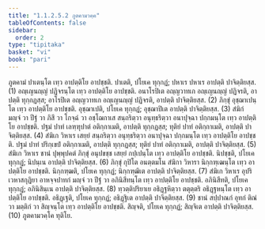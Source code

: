 ```yaml
---
title: "1.1.2.5.2 ภูตคามวคฺค"
tableOfContents: false
sidebar:
  order: 2
type: "tipitaka"
basket: "vi"
book: "pari"
---
```



<DynamicBreadcrumb />

<Division number="166" book="pari">

<Paragraph number="396" book="pari">
ภูตคามํ ปาเตนฺโต เทฺว อาปตฺติโย อาปชฺชติ. ปาเตติ, ปโยเค ทุกฺกฏํ; ปหาเร ปหาเร อาปตฺติ ปาจิตฺติยสฺส. (1)
</Paragraph>

<Paragraph number="397" book="pari">
อญฺเญนญฺญํ ปฏิจรนฺโต เทฺว อาปตฺติโย อาปชฺชติ. อนาโรปิเต อญฺญวาทเก อญฺเญนญฺญํ ปฏิจรติ, อาปตฺติ ทุกฺกฏสฺส; อาโรปิเต อญฺญวาทเก อญฺเญนญฺญํ ปฏิจรติ, อาปตฺติ ปาจิตฺติยสฺส. (2)
</Paragraph>

<Paragraph number="398" book="pari">
ภิกฺขุํ อุชฺฌาเปนฺโต เทฺว อาปตฺติโย อาปชฺชติ. อุชฺฌาเปติ, ปโยเค ทุกฺกฏํ; อุชฺฌาปิเต อาปตฺติ ปาจิตฺติยสฺส. (3)
</Paragraph>

<Paragraph number="399" book="pari">
สํฆิกํ มญฺจํ วา ปีฐํ วา ภิสึ วา โกจฺฉํ วา อชฺโฌกาเส สนฺถริตฺวา อนุทฺธริตฺวา อนาปุจฺฉา ปกฺกมนฺโต เทฺว อาปตฺติโย อาปชฺชติ. ปฐมํ ปาทํ เลฑฺฑุปาตํ อติกฺกาเมติ, อาปตฺติ ทุกฺกฏสฺส; ทุติยํ ปาทํ อติกฺกาเมติ, อาปตฺติ ปาจิตฺติยสฺส. (4)
</Paragraph>

<Paragraph number="400" book="pari">
สํฆิเก วิหาเร เสยฺยํ สนฺถริตฺวา อนุทฺธริตฺวา อนาปุจฺฉา ปกฺกมนฺโต เทฺว อาปตฺติโย อาปชฺชติ. ปฐมํ ปาทํ ปริกฺเขปํ อติกฺกาเมติ, อาปตฺติ ทุกฺกฏสฺส; ทุติยํ ปาทํ อติกฺกาเมติ, อาปตฺติ ปาจิตฺติยสฺส. (5)
</Paragraph>

<Paragraph number="401" book="pari">
สํฆิเก วิหาเร ชานํ ปุพฺพุปคตํ ภิกฺขุํ อนุปขชฺช เสยฺยํ กปฺเปนฺโต เทฺว อาปตฺติโย อาปชฺชติ. นิปชฺชติ, ปโยเค ทุกฺกฏํ; นิปนฺเน อาปตฺติ ปาจิตฺติยสฺส. (6)
</Paragraph>

<Paragraph number="402" book="pari">
ภิกฺขุํ กุปิโต อนตฺตมโน สํฆิกา วิหารา นิกฺกฑฺเฒนฺโต เทฺว อาปตฺติโย อาปชฺชติ. นิกฺกฑฺฒติ, ปโยเค ทุกฺกฏํ; นิกฺกฑฺฒิเต อาปตฺติ ปาจิตฺติยสฺส. (7)
</Paragraph>

<Paragraph number="403" book="pari">
สํฆิเก วิหาเร อุปริเวหาสกุฏิยา อาหจฺจปาทกํ มญฺจํ วา ปีฐํ วา อภินิสีทนฺโต เทฺว อาปตฺติโย อาปชฺชติ. อภินิสีทติ, ปโยเค ทุกฺกฏํ; อภินิสินฺเน อาปตฺติ ปาจิตฺติยสฺส. (8)
</Paragraph>

<Paragraph number="404" book="pari">
ทฺวตฺติปริยาเย อธิฏฺฐหิตฺวา ตตุตฺตริ อธิฏฺฐหนฺโต เทฺว อาปตฺติโย อาปชฺชติ. อธิฏฺเฐติ, ปโยเค ทุกฺกฏํ; อธิฏฺฐิเต อาปตฺติ ปาจิตฺติยสฺส. (9)
</Paragraph>

<Paragraph number="405" book="pari">
ชานํ สปฺปาณกํ อุทกํ ติณํ วา มตฺติกํ วา สิญฺจนฺโต เทฺว อาปตฺติโย อาปชฺชติ. สิญฺจติ, ปโยเค ทุกฺกฏํ; สิญฺจิเต อาปตฺติ ปาจิตฺติยสฺส. (10)

</Paragraph>
</Division>

<Paragraph number="406" type="center" book="pari">
ภูตคามวคฺโค ทุติโย.
</Paragraph>
